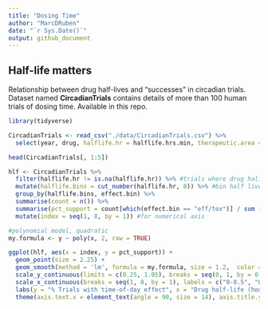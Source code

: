 ```yaml
---
title: "Dosing Time"
author: "MarcDRuben"
date: "`r Sys.Date()`"
output: github_document
---
```


## Half-life matters

Relationship between drug half-lives and "successes" in circadian trials. Dataset named **CircadianTrials** contains details of more than 100 human trials of dosing time. Available in this repo. 


```r
library(tidyverse)
```

```r
CircadianTrials <- read_csv("./data/CircadianTrials.csv") %>%
  select(year, drug, halflife.hr = halflife.hrs.min, therapeutic.area = therapeutic.area, effect.bin, subjects, timepoints,  reference)
```

```r
head(CircadianTrials[, 1:5])
```

```r
hlf <- CircadianTrials %>%
  filter(halflife.hr != is.na(halflife.hr)) %>% #trials where drug half-life is known
  mutate(halflife.bins = cut_number(halflife.hr, 8)) %>% #bin half lives into roughly equal numbers
  group_by(halflife.bins, effect.bin) %>%
  summarise(count = n()) %>%
  summarise(pct_support = count[which(effect.bin == "eff/tox")] / sum (count)) %>% #percent trials that support circ med for each half-life bin
  mutate(index = seq(1, 8, by = 1)) #for numerical axis

#polynomial model, quadratic
my.formula <- y ~ poly(x, 2, raw = TRUE)
```

```r
ggplot(hlf, aes(x = index, y = pct_support)) +
  geom_point(size = 2.25) +
  geom_smooth(method = 'lm', formula = my.formula, size = 1.2,  color = "#0072B2", se=FALSE) +
  scale_y_continuous(limits = c(0.25, 1.05), breaks = seq(0, 1, by = 0.1)) +
  scale_x_continuous(breaks = seq(1, 8, by = 1), labels = c("0-0.5", "0.5-2", "2-3", "3-6", "6-8", "8-15", "15-25","25-50" )) +
  labs(y = "% Trials with time-of-day effect", x = "Drug half-life (hours)") +
  theme(axis.text.x = element_text(angle = 90, size = 14), axis.title.y = element_text(size = 14))
```



